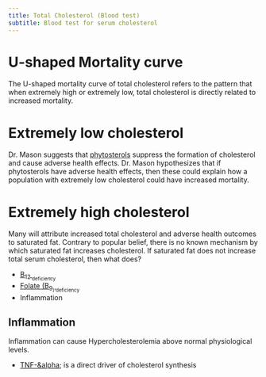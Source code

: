 ```yaml
---
title: Total Cholesterol (Blood test)
subtitle: Blood test for serum cholesterol
---
```



# U-shaped Mortality curve


The U-shaped mortality curve of total cholesterol refers to the pattern that when extremely high or extremely low, total cholesterol is directly related to increased mortality.


# Extremely low cholesterol

Dr. Mason suggests that [phytosterols]({{< var ref-phytosterol.path >}}) suppress the formation of cholesterol and cause adverse health effects.
Dr. Mason hypothesizes that if phytosterols have adverse health effects, then these could explain how a population with extremely low cholesterol could have increased mortality.

# Extremely high cholesterol

Many will attribute increased total cholesterol and adverse health outcomes to saturated fat.
Contrary to popular belief, there is no known mechanism by which saturated fat increases cholesterol.
If saturated fat does not increase total serum cholesterol, then what does?

- [B<sub>12<sub> deficiency]({{< var ref-vitamin-b12.deficiency >}})
- [Folate (B<sub>9<sub>) deficiency]({{< var ref-vitamin-b9-folate.deficiency >}})
- Inflammation


## Inflammation {#hypercholesterolemia-inflammation}

Inflammation can cause Hypercholesterolemia above normal physiological levels.

- [TNF-&alpha]({{< var ref-tumor-necrosis-factor-alpha.path >}}); is a direct driver of cholesterol synthesis

